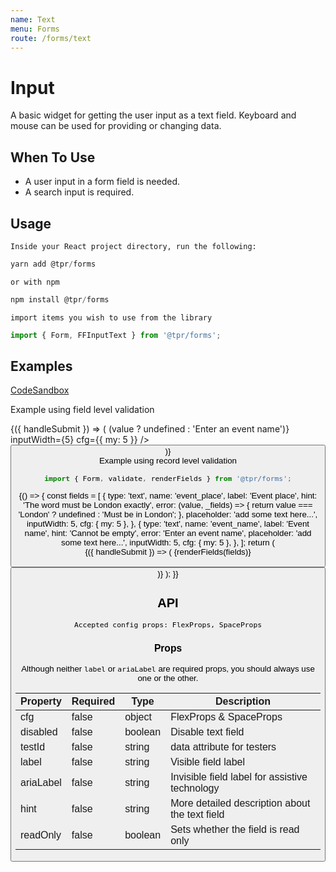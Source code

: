 ```yaml
---
name: Text
menu: Forms
route: /forms/text
---
```



# Input

A basic widget for getting the user input as a text field. Keyboard and mouse can be used for providing or changing data.

## When To Use

- A user input in a form field is needed.
- A search input is required.

## Usage

`Inside your React project directory, run the following:`

```js
yarn add @tpr/forms
```

`or with npm`

```js
npm install @tpr/forms
```

`import items you wish to use from the library`

```js
import { Form, FFInputText } from '@tpr/forms';
```

## Examples

[CodeSandbox](https://codesandbox.io)

Example using field level validation

<Playground>
	<Form onSubmit={console.log}>
		{({ handleSubmit }) => (
			<form onSubmit={handleSubmit}>
				<FFInputText
					name="event_name"
					label="Event name"
					placeholder="add some text here..."
					hint="Must be between 6 and 8 digits long"
					validate={(value) => (value ? undefined : 'Enter an event name')}
					inputWidth={5}
					cfg={{ my: 5 }}
				/>
				<button type="submit" style={{ display: 'none' }} children="Submit" />
			</form>
		)}
	</Form>
</Playground>

<br />
Example using record level validation

```js
import { Form, validate, renderFields } from '@tpr/forms';
```

<Playground>
	{() => {
		const fields = [
			{
				type: 'text',
				name: 'event_place',
				label: 'Event place',
				hint: 'The word must be London exactly',
				error: (value, _fields) => {
					return value === 'London' ? undefined : 'Must be in London';
				},
				placeholder: 'add some text here...',
				inputWidth: 5,
				cfg: { my: 5 },
			},
			{
				type: 'text',
				name: 'event_name',
				label: 'Event name',
				hint: 'Cannot be empty',
				error: 'Enter an event name',
				placeholder: 'add some text here...',
				inputWidth: 5,
				cfg: { my: 5 },
			},
		];
		return (
			<Form onSubmit={console.log} validate={validate(fields)}>
				{({ handleSubmit }) => (
					<form onSubmit={handleSubmit}>
						{renderFields(fields)}
						<button
							type="submit"
							style={{ display: 'none' }}
							children="Submit"
						/>
					</form>
				)}
			</Form>
		);
	}}
</Playground>

## API

```
Accepted config props: FlexProps, SpaceProps
```

### Props

Although neither `label` or `ariaLabel` are required props, you should always use one or the other.

| Property | Required | Type    | Description                                    |
| -------- | -------- | ------- | -----------------------------------------------|
| cfg      | false    | object  | FlexProps & SpaceProps                         |
| disabled | false    | boolean | Disable text field                             |
| testId   | false    | string  | data attribute for testers                     |
| label    | false    | string  | Visible field label                            |
| ariaLabel| false    | string  | Invisible field label for assistive technology |
| hint     | false    | string  | More detailed description about the text field |
| readOnly | false    | boolean | Sets whether the field is read only            |

